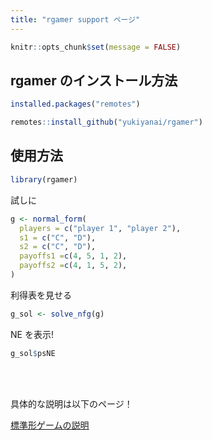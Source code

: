 ```yaml
---
title: "rgamer support ページ"
---
```


```r
knitr::opts_chunk$set(message = FALSE)
```


## rgamer のインストール方法

```r
installed.packages("remotes")
```

```r
remotes::install_github("yukiyanai/rgamer")
```


## 使用方法

```r
library(rgamer)
```


試しに

```r
g <- normal_form(
  players = c("player 1", "player 2"), 
  s1 = c("C", "D"), 
  s2 = c("C", "D"),   
  payoffs1 =c(4, 5, 1, 2),
  payoffs2 =c(4, 1, 5, 2),
)
```


利得表を見せる
```r
g_sol <- solve_nfg(g)
```

NE を表示!

```r
g_sol$psNE
```

<br>
<br>

具体的な説明は以下のページ！

[標準形ゲームの説明](normal-form)
